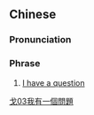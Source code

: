 {{also|我有一个问题}}
==Chinese==
{{phrasebook|zh}}
{{zh-forms|s=我有一个问题|type=1122}}

===Pronunciation===
{{zh-pron
|m=wǒ yǒu 一gè wèntí,tl3=y
|c=ngo5 jau5 jat1 go3 man6 tai4
|cat=ph
}}

===Phrase===
{{zh-phrase}}

# [[I have a question]]

[[Category:Chinese phrasebook|戈03我有一個問題]]